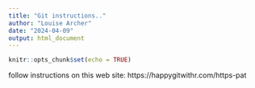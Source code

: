 ```yaml
---
title: "Git instructions.."
author: "Louise Archer"
date: "2024-04-09"
output: html_document
---
```


```r
knitr::opts_chunk$set(echo = TRUE)
```
follow instructions on this web site:
https://happygitwithr.com/https-pat
